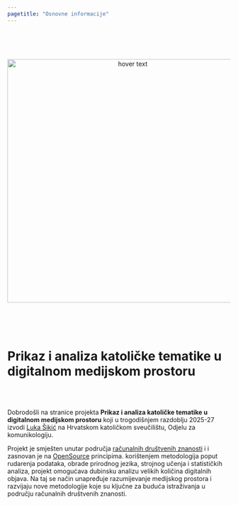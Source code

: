 ```yaml
---
pagetitle: "Osnovne informacije"
---
```



<br>
<br>
<br>

<p align="center">
  <img src="Foto/dta.png" width="550" title="hover text">
</p>


<br>
<br>
<br>

# **Prikaz i analiza katoličke tematike u digitalnom medijskom prostoru**

<br>
<br>

Dobrodošli na stranice projekta **Prikaz i analiza katoličke tematike u digitalnom medijskom prostoru** koji u trogodišnjem razdoblju 2025-27 izvodi [Luka Šikić](https://www.lukasikic.info/) na Hrvatskom katoličkom sveučilištu, Odjelu za komunikologiju.

Projekt je smješten unutar područja [računalnih društvenih znanosti](https://pure.rug.nl/ws/portalfiles/portal/140988937/Manifesto_of_computational_social_science.pdf) i  i zasnovan je na [OpenSource](https://open-source-social-science.github.io/) principima. korištenjem metodologija poput rudarenja podataka, obrade prirodnog jezika, strojnog učenja i statističkih analiza, projekt omogućava dubinsku analizu velikih količina digitalnih objava. Na taj se način unapređuje razumijevanje medijskog prostora i razvijaju nove metodologije koje su ključne za buduća istraživanja u području računalnih društvenih znanosti. 


<br>
<br>
<br>
<br>
